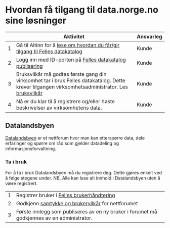 # Hvordan få tilgang til data.norge.no sine løsninger

|     | Aktivitet                                                                                                                                                                                         | Ansvarleg |
| --- | ------------------------------------------------------------------------------------------------------------------------------------------------------------------------------------------------- | --------- |
| 1   | Gå til Altinn for å [lese om hvordan du får/gir tilgang til Felles datakatalog](https://info.altinn.no/skjemaoversikt/digitaliseringsdirektoratet/felles-datakatalog/)                            | Kunde     |
| 2   | Logg inn med ID-porten på [Felles datakatalog publisering](https://data.norge.no/publishing)                                                                                                      | Kunde     |
| 3   | Bruksvilkår må godtas første gang din virksomhet tar i bruk Felles datakatalog. Dette krever tilgangen virksomhetsadministrator. Les [bruksvilkår](https://data.norge.no/publishing/terms-of-use) | Kunde     |
| 4   | Nå er du klar til å registrere og/eller høste beskrivelser av virksomhetens data.                                                                                                                 | Kunde     |

## Datalandsbyen

[Datalandsbyen](https://datalandsbyen.norge.no/) er et nettforum hvor man kan etterspørre data, dele erfaringer og spørre om råd som gjelder datadeling og informasjonsforvaltning.

### Ta i bruk

For å ta i bruk Datalandsbyen må du registrere deg. Dette gjøres enkelt ved å følge stegene under.
NB. Alle kan lese alt innhold i Datalandsbyen uten å være registrert.

|     |                                                                                                                                                                     |
| --- | ------------------------------------------------------------------------------------------------------------------------------------------------------------------- |
| 1   | Registrer bruker i [Felles brukerhåndtering](https://user.difi.no/auth/realms/difi/login-actions/authenticate?client_id=felles-datakatalog-prod&tab_id=VWHF5qpHL-g) |
| 2   | Godkjenn [samtykke og brukervilkår](https://datalandsbyen.norge.no/consent) for nettforumet                                                                         |
| 3   | Første innlegg som publiseres av en ny bruker i forumet må godkjennes av en administrator.                                                                          |
